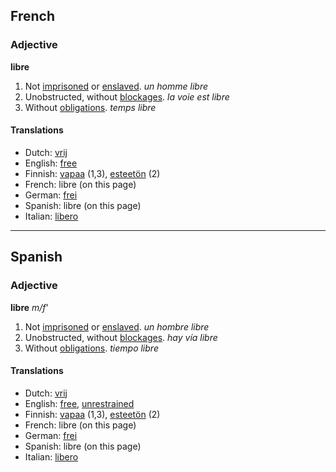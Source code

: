 ==French==
===Adjective===
'''libre'''

# Not [[imprisoned]] or [[enslaved]]. ''un homme libre''
# Unobstructed, without [[blockage|blockages]]. ''la voie est libre''
# Without [[obligation]]s. ''temps libre''

====Translations====
*Dutch: [[vrij]]
*English: [[free]]
*Finnish: [[vapaa]] (1,3), [[esteetön]] (2)
*French: libre (on this page)
*German: [[frei]]
*Spanish: libre (on this page)
*Italian: [[libero]]

----

==Spanish==
===Adjective===
'''libre''' ''m/f'''

# Not [[imprisoned]] or [[enslaved]]. ''un hombre libre''
# Unobstructed, without [[blockage|blockages]]. ''hay vía libre''
# Without [[obligation]]s. ''tiempo libre''

====Translations====
*Dutch: [[vrij]]
*English: [[free]], [[unrestrained]]
*Finnish: [[vapaa]] (1,3), [[esteetön]] (2)
*French: libre (on this page)
*German: [[frei]]
*Spanish: libre (on this page)
*Italian: [[libero]]